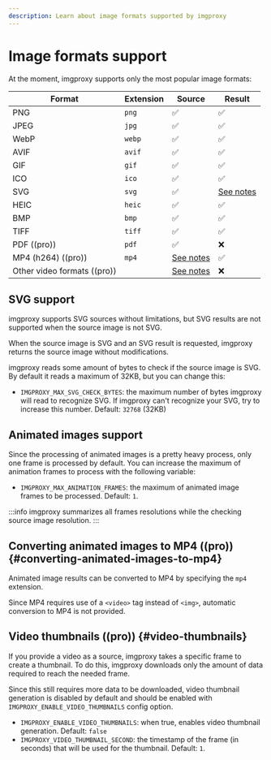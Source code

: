 ```yaml
---
description: Learn about image formats supported by imgproxy
---
```


# Image formats support

At the moment, imgproxy supports only the most popular image formats:

| Format                      | Extension | Source                         | Result                    |
| ----------------------------|-----------|--------------------------------|---------------------------|
| PNG                         | `png`     | :white_check_mark:             | :white_check_mark:        |
| JPEG                        | `jpg`     | :white_check_mark:             | :white_check_mark:        |
| WebP                        | `webp`    | :white_check_mark:             | :white_check_mark:        |
| AVIF                        | `avif`    | :white_check_mark:             | :white_check_mark:        |
| GIF                         | `gif`     | :white_check_mark:             | :white_check_mark:        |
| ICO                         | `ico`     | :white_check_mark:             | :white_check_mark:        |
| SVG                         | `svg`     | :white_check_mark:             | [See notes](#svg-support) |
| HEIC                        | `heic`    | :white_check_mark:             | :white_check_mark:        |
| BMP                         | `bmp`     | :white_check_mark:             | :white_check_mark:        |
| TIFF                        | `tiff`    | :white_check_mark:             | :white_check_mark:        |
| PDF ((pro))                 | `pdf`     | :white_check_mark:             | :x:                       |
| MP4 (h264) ((pro))          | `mp4`     | [See notes](#video-thumbnails) | :white_check_mark:        |
| Other video formats ((pro)) |           | [See notes](#video-thumbnails) | :x:                       |

## SVG support

imgproxy supports SVG sources without limitations, but SVG results are not supported when the source image is not SVG.

When the source image is SVG and an SVG result is requested, imgproxy returns the source image without modifications.

imgproxy reads some amount of bytes to check if the source image is SVG. By default it reads a maximum of 32KB, but you can change this:

* `IMGPROXY_MAX_SVG_CHECK_BYTES`: the maximum number of bytes imgproxy will read to recognize SVG. If imgproxy can't recognize your SVG, try to increase this number. Default: `32768` (32KB)

## Animated images support

Since the processing of animated images is a pretty heavy process, only one frame is processed by default. You can increase the maximum of animation frames to process with the following variable:

* `IMGPROXY_MAX_ANIMATION_FRAMES`: the maximum of animated image frames to be processed. Default: `1`.

:::info
imgproxy summarizes all frames resolutions while the checking source image resolution.
:::

## Converting animated images to MP4 ((pro)) {#converting-animated-images-to-mp4}

Animated image results can be converted to MP4 by specifying the `mp4` extension.

Since MP4 requires use of a `<video>` tag instead of `<img>`, automatic conversion to MP4 is not provided.

## Video thumbnails ((pro)) {#video-thumbnails}

If you provide a video as a source, imgproxy takes a specific frame to create a thumbnail. To do this, imgproxy downloads only the amount of data required to reach the needed frame.

Since this still requires more data to be downloaded, video thumbnail generation is disabled by default and should be enabled with `IMGPROXY_ENABLE_VIDEO_THUMBNAILS` config option.

* `IMGPROXY_ENABLE_VIDEO_THUMBNAILS`: when true, enables video thumbnail generation. Default: `false`
* `IMGPROXY_VIDEO_THUMBNAIL_SECOND`: the timestamp of the frame (in seconds) that will be used for the thumbnail. Default: `1`.
